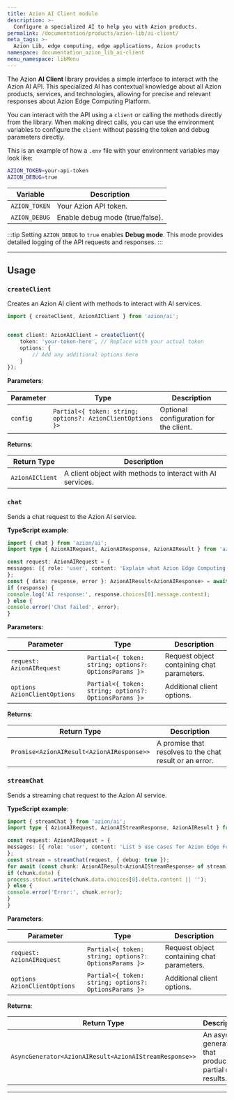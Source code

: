 ```yaml
---
title: Azion AI Client module
description: >-
  Configure a specialized AI to help you with Azion products.
permalink: /documentation/products/azion-lib/ai-client/
meta_tags: >-
  Azion Lib, edge computing, edge applications, Azion products
namespace: documentation_azion_lib_ai-client
menu_namespace: libMenu
---
```


The Azion **AI Client** library provides a simple interface to interact with the Azion AI API. This specialized AI has contextual knowledge about all Azion products, services, and technologies, allowing for precise and relevant responses about Azion Edge Computing Platform.

<LinkButton link="/en/documentation/products/azion-lib/overview/" label="Go to Azion Libraries Overview" severity="secondary" target="_blank" />

You can interact with the API using a `client` or calling the methods directly from the library. When making direct calls, you can use the environment variables to configure the `client` without passing the token and debug parameters directly.

This is an example of how a `.env` file with your environment variables may look like:

```sh
AZION_TOKEN=your-api-token
AZION_DEBUG=true
```

| Variable | Description |
|----------|-------------|
| `AZION_TOKEN` | Your Azion API token. |
| `AZION_DEBUG` | Enable debug mode (true/false). |

:::tip
Setting `AZION_DEBUG` to `true` enables **Debug mode**. This mode provides detailed logging of the API requests and responses.
:::

---

## Usage

### `createClient`

Creates an Azion AI client with methods to interact with AI services.

```typescript
import { createClient, AzionAIClient } from 'azion/ai';


const client: AzionAIClient = createClient({
    token: 'your-token-here', // Replace with your actual token
    options: {
        // Add any additional options here
    }
});
```

**Parameters**:

| Parameter | Type | Description |
|-----------|------|-------------|
| `config` | `Partial<{ token: string; options?: AzionClientOptions }>` | Optional configuration for the client. |

**Returns**:

| Return Type | Description |
|-------------|-------------|
| `AzionAIClient` | A client object with methods to interact with AI services.

### `chat`

Sends a chat request to the Azion AI service.

**TypeScript example**:

```typescript
import { chat } from 'azion/ai';
import type { AzionAIRequest, AzionAIResponse, AzionAIResult } from 'azion/ai';

const request: AzionAIRequest = {
messages: [{ role: 'user', content: 'Explain what Azion Edge Computing is.' }]
};
const { data: response, error }: AzionAIResult<AzionAIResponse> = await chat(request, { debug: true });
if (response) {
console.log('AI response:', response.choices[0].message.content);
} else {
console.error('Chat failed', error);
}
```

**Parameters**:

| Parameter | Type | Description |
|-----------|------|-------------|
| `request: AzionAIRequest` | `Partial<{ token: string; options?: OptionsParams }>` |  Request object containing chat parameters. |
| `options AzionClientOptions` | `Partial<{ token: string; options?: OptionsParams }>` | Additional client options. |

**Returns**:

| Return Type | Description |
|-------------|-------------|
| `Promise<AzionAIResult<AzionAIResponse>>` | A promise that resolves to the chat result or an error. |

### `streamChat`

Sends a streaming chat request to the Azion AI service.

**TypeScript example**:

```typescript
import { streamChat } from 'azion/ai';
import type { AzionAIRequest, AzionAIStreamResponse, AzionAIResult } from 'azion/ai';

const request: AzionAIRequest = {
messages: [{ role: 'user', content: 'List 5 use cases for Azion Edge Functions.' }]
};
const stream = streamChat(request, { debug: true });
for await (const chunk: AzionAIResult<AzionAIStreamResponse> of stream) {
if (chunk.data) {
process.stdout.write(chunk.data.choices[0].delta.content || '');
} else {
console.error('Error:', chunk.error);
}
}
```

**Parameters**:

| Parameter | Type | Description |
|-----------|------|-------------|
| `request: AzionAIRequest` | `Partial<{ token: string; options?: OptionsParams }>` |  Request object containing chat parameters. |
| `options AzionClientOptions` | `Partial<{ token: string; options?: OptionsParams }>` | Additional client options. |

**Returns**:

| Return Type | Description |
|-------------|-------------|
| `AsyncGenerator<AzionAIResult<AzionAIStreamResponse>>` | An async generator that produces partial chat results. |

---
